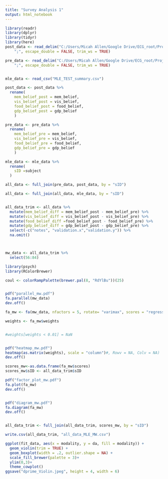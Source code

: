 ---
title: "Survey Analysis 1"
output: html_notebook
---


```{r}
library(readr)
library(dplyr)
library(tidyr)
library(here)
post_data <- read_delim("C:/Users/Micah Allen/Google Drive/ECG_root/Projects/in_progress/Domain_General_Metacognition/COBE_LAB/data/final_survey/post_test_final.csv", 
    ";", escape_double = FALSE, trim_ws = TRUE)

pre_data <- read_delim("C:/Users/Micah Allen/Google Drive/ECG_root/Projects/in_progress/Domain_General_Metacognition/COBE_LAB/data/final_survey/pre_test_final.csv", 
    ";", escape_double = FALSE, trim_ws = TRUE)


mle_data <- read_csv("MLE_TEST_summary.csv")

post_data <- post_data %>%
  rename(
    mem_belief_post = mem_belief,
    vis_belief_post = vis_belief,
    food_belief_post = food_belief,
    gdp_belief_post = gdp_belief
    )

pre_data <- pre_data %>%
  rename(
    mem_belief_pre = mem_belief,
    vis_belief_pre = vis_belief,
    food_belief_pre = food_belief,
    gdp_belief_pre = gdp_belief
    )

mle_data <- mle_data %>%
  rename(
    sID =subject
  )

all_data <- full_join(pre_data, post_data, by = "sID")

all_data <- full_join(all_data, mle_data, by = "sID")


all_data_trim <- all_data %>%
  mutate(mem_belief_diff = mem_belief_post - mem_belief_pre) %>%
  mutate(vis_belief_diff = vis_belief_post - vis_belief_pre) %>%
  mutate(food_belief_diff =food_belief_post - food_belief_pre) %>%
  mutate(gdp_belief_diff = gdp_belief_post - gdp_belief_pre) %>%
  select(-c("notes", "validation.x","validation.y")) %>%
  na.omit()



mw_data <- all_data_trim %>%
  select(56:84)


```


```{r}

library(psych)
library(RColorBrewer)

coul <- colorRampPalette(brewer.pal(8, "RdYlBu"))(25)


pdf("parallel_mw.pdf")
fa.parallel(mw_data)
dev.off()

fa_mw <- fa(mw_data, nfactors = 5, rotate= "varimax", scores = "regression")

weights <- fa_mw$weights


#weights[weights < 0.01] = NaN


pdf("heatmap_mw.pdf")
heatmap(as.matrix(weights), scale = "column")#, Rowv = NA, Colv = NA)
dev.off()

scores_mw<-as.data.frame(fa_mw$scores)
scores_mw$sID <- all_data_trim$sID

pdf("factor_plot_mw.pdf")
fa.plot(fa_mw)
dev.off()


pdf("diagram_mw.pdf")
fa.diagram(fa_mw)
dev.off()


all_data_trim <- full_join(all_data_trim, scores_mw, by = "sID")

write.csv(all_data_trim, "all_data_MLE_MW.csv")
```


```{r}
ggplot(fit_data, aes(x = modality, y = da, fill = modality)) +
  geom_violin(trim = TRUE) +
  geom_boxplot(width = .2, outlier.shape = NA) +
  scale_fill_brewer(palette = 3)+
  ylim(0,3)+
  theme_cowplot()
ggsave("dprime_Violin.jpeg", height = 4, width = 6)


```

